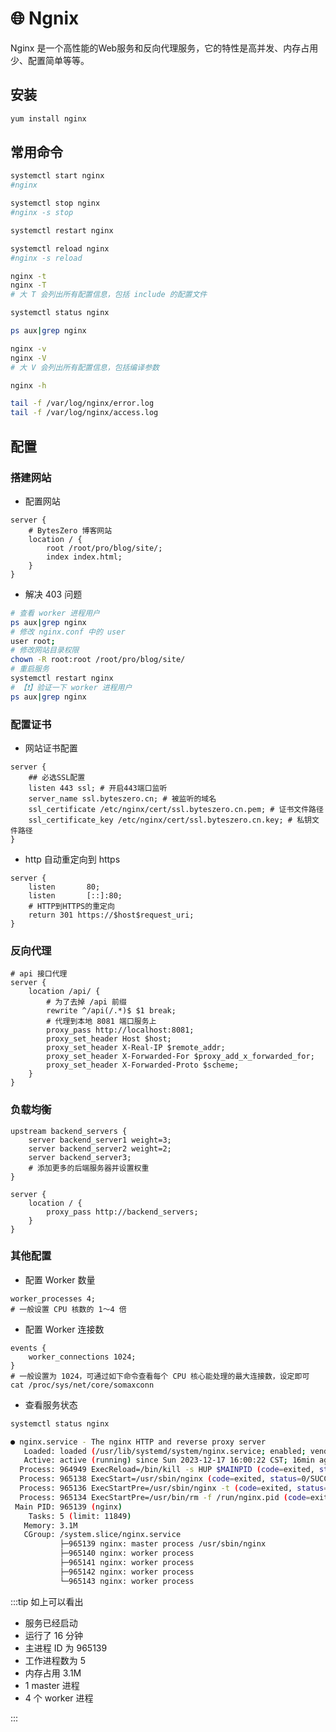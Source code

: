 # 🌐 Ngnix 

Nginx 是一个高性能的Web服务和反向代理服务，它的特性是高并发、内存占用少、配置简单等等。

## 安装

``` bash
yum install nginx
```

## 常用命令

``` bash title="启动"
systemctl start nginx
#nginx
```

``` bash title="停止"
systemctl stop nginx
#nginx -s stop
```

``` bash title="重启"
systemctl restart nginx
```

``` bash title="重载"
systemctl reload nginx
#nginx -s reload
```

``` bash title="测试配置"
nginx -t
nginx -T
# 大 T 会列出所有配置信息，包括 include 的配置文件
```

``` bash title="查看状态"
systemctl status nginx
```

``` bash title="查看进程状态"
ps aux|grep nginx
```

``` bash title="查看版本"
nginx -v
nginx -V
# 大 V 会列出所有配置信息，包括编译参数
```

``` bash title="查看帮助"
nginx -h
```

``` bash title="查看日志"
tail -f /var/log/nginx/error.log
tail -f /var/log/nginx/access.log
```

## 配置

### 搭建网站

- 配置网站

``` nginx title="/etc/nginx/conf.d/ssl.byteszero.cn.conf"
server {
    # BytesZero 博客网站
    location / {
        root /root/pro/blog/site/;
        index index.html;
    }
}
```

- 解决 403 问题

``` bash title="etc/nginx/nginx.conf"
# 查看 worker 进程用户
ps aux|grep nginx
# 修改 nginx.conf 中的 user
user root;
# 修改网站目录权限
chown -R root:root /root/pro/blog/site/
# 重启服务
systemctl restart nginx
# 【❗️】验证一下 worker 进程用户
ps aux|grep nginx
```


### 配置证书

- 网站证书配置

``` nginx title="/etc/nginx/conf.d/ssl.byteszero.cn.conf"
server {
    ## 必选SSL配置
    listen 443 ssl; # 开启443端口监听
    server_name ssl.byteszero.cn; # 被监听的域名
    ssl_certificate /etc/nginx/cert/ssl.byteszero.cn.pem; # 证书文件路径
    ssl_certificate_key /etc/nginx/cert/ssl.byteszero.cn.key; # 私钥文件路径
}
```
- http 自动重定向到 https

``` nginx title="/etc/nginx/nginx.conf"
server {
    listen       80;
    listen       [::]:80;
    # HTTP到HTTPS的重定向
    return 301 https://$host$request_uri;
}
```

### 反向代理

``` nginx title="/etc/nginx/conf.d/ssl.byteszero.cn.conf"
# api 接口代理
server {
    location /api/ {
        # 为了去掉 /api 前缀
        rewrite ^/api(/.*)$ $1 break; 
        # 代理到本地 8081 端口服务上
        proxy_pass http://localhost:8081;
        proxy_set_header Host $host;
        proxy_set_header X-Real-IP $remote_addr;
        proxy_set_header X-Forwarded-For $proxy_add_x_forwarded_for;
        proxy_set_header X-Forwarded-Proto $scheme;
    }
}
```

### 负载均衡

``` nginx title="/etc/nginx/conf.d/ssl.byteszero.cn.conf"
upstream backend_servers {
    server backend_server1 weight=3;
    server backend_server2 weight=2;
    server backend_server3;
    # 添加更多的后端服务器并设置权重
}

server {
    location / {
        proxy_pass http://backend_servers;
    }
}
```

### 其他配置

- 配置 Worker 数量

``` nginx title="/etc/nginx/nginx.conf"
worker_processes 4;
# 一般设置 CPU 核数的 1～4 倍
```

- 配置 Worker 连接数

``` nginx title="/etc/nginx/nginx.conf"
events {
    worker_connections 1024;
}
# 一般设置为 1024，可通过如下命令查看每个 CPU 核心能处理的最大连接数，设定即可
cat /proc/sys/net/core/somaxconn
```

- 查看服务状态

``` bash
systemctl status nginx
```

``` bash
● nginx.service - The nginx HTTP and reverse proxy server
   Loaded: loaded (/usr/lib/systemd/system/nginx.service; enabled; vendor preset: enabled)
   Active: active (running) since Sun 2023-12-17 16:00:22 CST; 16min ago
  Process: 964949 ExecReload=/bin/kill -s HUP $MAINPID (code=exited, status=0/SUCCESS)
  Process: 965138 ExecStart=/usr/sbin/nginx (code=exited, status=0/SUCCESS)
  Process: 965136 ExecStartPre=/usr/sbin/nginx -t (code=exited, status=0/SUCCESS)
  Process: 965134 ExecStartPre=/usr/bin/rm -f /run/nginx.pid (code=exited, status=0/SUCCESS)
 Main PID: 965139 (nginx)
    Tasks: 5 (limit: 11849)
   Memory: 3.1M
   CGroup: /system.slice/nginx.service
           ├─965139 nginx: master process /usr/sbin/nginx
           ├─965140 nginx: worker process
           ├─965141 nginx: worker process
           ├─965142 nginx: worker process
           └─965143 nginx: worker process
```
:::tip 如上可以看出

- 服务已经启动
- 运行了 16 分钟
- 主进程 ID 为 965139
- 工作进程数为 5
- 内存占用 3.1M
- 1 master 进程
- 4 个 worker 进程

:::

